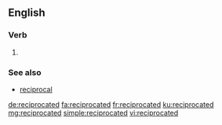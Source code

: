==English==

===Verb===
{{head|en|verb form}}

# {{en-past of|reciprocate}}

===See also===
* [[reciprocal]]

[[de:reciprocated]]
[[fa:reciprocated]]
[[fr:reciprocated]]
[[ku:reciprocated]]
[[mg:reciprocated]]
[[simple:reciprocated]]
[[vi:reciprocated]]